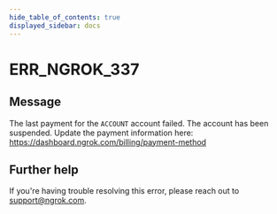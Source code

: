 ```yaml
---
hide_table_of_contents: true
displayed_sidebar: docs
---
```



# ERR_NGROK_337

## Message

The last payment for the `ACCOUNT` account failed.
The account has been suspended. Update the payment information here:
https://dashboard.ngrok.com/billing/payment-method

<ErrorDetails error="err_ngrok_337" />

## Further help

If you're having trouble resolving this error, please reach out to [support@ngrok.com](mailto:support@ngrok.com?subject=Help%20with%20ERR_NGROK_337).
